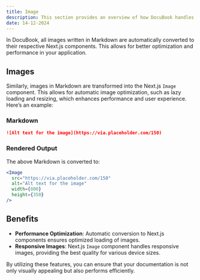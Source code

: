 ```yaml
---
title: Image
description: This section provides an overview of how DocuBook handles images in Markdown.
date: 14-12-2024
---
```


In DocuBook, all images written in Markdown are automatically converted to their respective Next.js components. This allows for better optimization and performance in your application.

## Images

Similarly, images in Markdown are transformed into the Next.js `Image` component. This allows for automatic image optimization, such as lazy loading and resizing, which enhances performance and user experience. Here’s an example:

### Markdown

```markdown
![Alt text for the image](https://via.placeholder.com/150)
```

### Rendered Output

The above Markdown is converted to:

```jsx
<Image
  src="https://via.placeholder.com/150"
  alt="Alt text for the image"
  width={800}
  height={350}
/>
```

## Benefits

- **Performance Optimization**: Automatic conversion to Next.js components ensures optimized loading of images.
- **Responsive Images**: Next.js `Image` component handles responsive images, providing the best quality for various device sizes.

By utilizing these features, you can ensure that your documentation is not only visually appealing but also performs efficiently.
